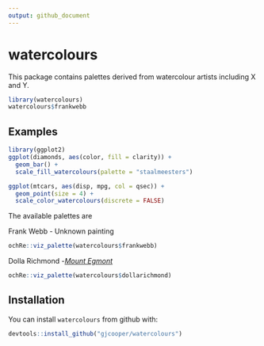 ```yaml
---
output: github_document
---
```


# watercolours

This package contains palettes derived from watercolour artists including
X and Y.

```r
library(watercolours)
watercolours$frankwebb
```

## Examples

```r
library(ggplot2)
ggplot(diamonds, aes(color, fill = clarity)) +
  geom_bar() +
  scale_fill_watercolours(palette = "staalmeesters")
```

```r
ggplot(mtcars, aes(disp, mpg, col = qsec)) +
  geom_point(size = 4) +
  scale_color_watercolours(discrete = FALSE)
```

The available palettes are

Frank Webb - Unknown painting

```r
ochRe::viz_palette(watercolours$frankwebb)
```

Dolla Richmond -[*Mount Egmont*](https://artsandculture.google.com/asset/mount-egmont/2AH3LhLcXldhDA)

```r
ochRe::viz_palette(watercolours$dollarichmond)
```


## Installation

You can install `watercolours` from github with:

```r
devtools::install_github("gjcooper/watercolours")
```


